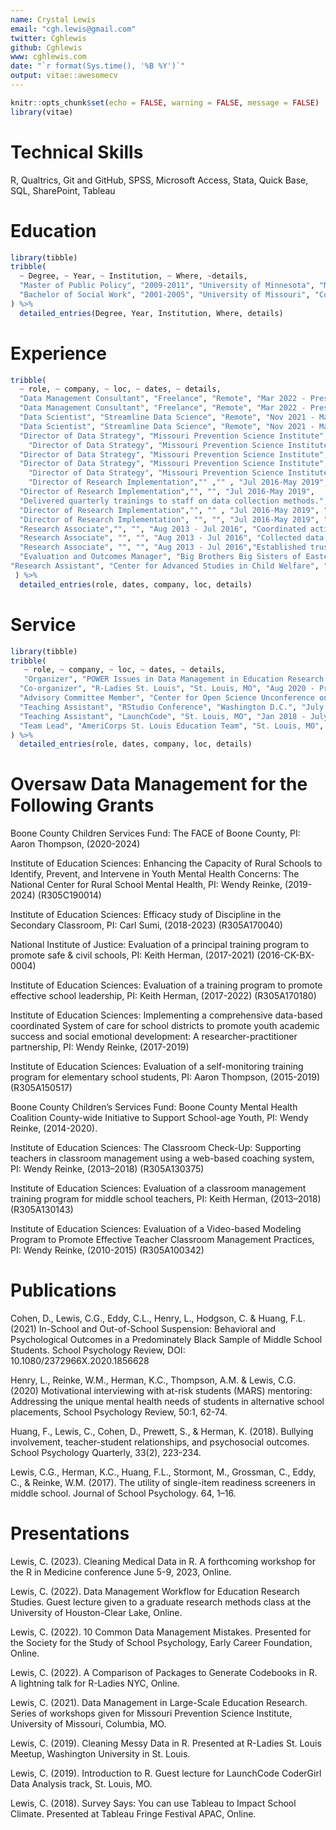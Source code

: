 ---
name: Crystal Lewis
email: "cgh.lewis@gmail.com"
twitter: Cghlewis
github: Cghlewis
www: cghlewis.com
date: "`r format(Sys.time(), '%B %Y')`"
output: vitae::awesomecv
---

```{r setup, include=FALSE}
knitr::opts_chunk$set(echo = FALSE, warning = FALSE, message = FALSE)
library(vitae)
```

#

\begin {center}
I am an education researcher with over ten years of experience in project coordination and supervision, as well as data management, analysis, and reporting. I am happiest working at the intersection of K-12 education research and data management planning, helping researchers and practitioners strategize and implement reproducible workflows and organization-wide data management practices that lead to more secure, reliable, and reproducible data. Ultimately, my goal is to allow researchers to spend more time using data to make positive changes in the field, and less time wrangling their data into a usable and shareable format.
\end{center}

# Technical Skills

R, Qualtrics, Git and GitHub, SPSS, Microsoft Access, Stata, Quick Base, SQL, SharePoint, Tableau

# Education

```{r}
library(tibble)
tribble(
  ~ Degree, ~ Year, ~ Institution, ~ Where, ~details,
  "Master of Public Policy", "2009-2011", "University of Minnesota", "Minneapolis, MN", "Concentration: Advanced Policy Analysis",
  "Bachelor of Social Work", "2001-2005", "University of Missouri", "Columbia, MO", "Concentration: Research Methods"
) %>% 
  detailed_entries(Degree, Year, Institution, Where, details)
```

# Experience
```{r}
tribble(
  ~ role, ~ company, ~ loc, ~ dates, ~ details,
  "Data Management Consultant", "Freelance", "Remote", "Mar 2022 - Present", "Providing research data management consulting, training, and data wrangling services to improve organizational workflows.",
  "Data Management Consultant", "Freelance", "Remote", "Mar 2022 - Present", "Composing a draft of the book 'Data Management in Large-Scale Education Research' at https://datamgmtinedresearch.com.",
  "Data Scientist", "Streamline Data Science", "Remote", "Nov 2021 - Mar 2022", "Created example client facing crm dashboard in R flexdashboard to demonstrate services.",
  "Data Scientist", "Streamline Data Science", "Remote", "Nov 2021 - Mar 2022","Built Google Trends R flexdashboard to show capabilities of automatic updating data.",
  "Director of Data Strategy", "Missouri Prevention Science Institute", "University of Missouri", "May 2019 - Nov 2021", "Strategized data management plans for over ten actively funded projects and oversaw their implementation.",
    "Director of Data Strategy", "Missouri Prevention Science Institute", "University of Missouri", "May 2019 - Nov 2021","Created standard operating procedures for all data management practices and provided annual staff training on systems.",
  "Director of Data Strategy", "Missouri Prevention Science Institute", "University of Missouri", "May 2019 - Nov 2021", "Built a secure and user-friendly team SharePoint site and oversaw migration of all files from our former system to the new site.",
  "Director of Data Strategy", "Missouri Prevention Science Institute", "University of Missouri", "May 2019 - Nov 2021", "Designed a streamlined internal data request system in Qualtrics, removing the burden of back and forth email exchanges.",
    "Director of Data Strategy", "Missouri Prevention Science Institute", "University of Missouri", "May 2019 - Nov 2021", "Merged, cleaned, transformed, queried, and documented data collected from school districts, state education agencies, surveys, assessments, and observations using R.",
    "Director of Research Implementation","" ,"" , "Jul 2016-May 2019","Supervised project staff, ensuring successful completion of data collection activities for six federally funded randomized controlled trial studies and two county funded projects.", 
  "Director of Research Implementation","", "", "Jul 2016-May 2019",
  "Delivered quarterly trainings to staff on data collection methods.", 
  "Director of Research Implementation","", "" , "Jul 2016-May 2019", "Designed and built data collection tools including Qualtrics surveys and Access tracking databases.",
  "Director of Research Implementation", "", "", "Jul 2016-May 2019", "Built reports, dashboards, and visualizations for the dissemination of data.",
  "Research Associate","", "", "Aug 2013 - Jul 2016", "Coordinated activities for two Institute of Education Sciences funded randomized controlled trial studies.", 
  "Research Associate", "", "", "Aug 2013 - Jul 2016", "Collected data in schools through classroom observations, surveys, and assessments.", 
  "Research Associate", "", "", "Aug 2013 - Jul 2016","Established trusting relationships with school district partners.", 
  "Evaluation and Outcomes Manager", "Big Brothers Big Sisters of Eastern Missouri", "St. Louis, MO", "Jun 2011 - Aug 2013", "Oversaw the collection, analysis, and dissemination of data relating to performance management, outcomes, and stakeholder satisfaction.",
"Research Assistant", "Center for Advanced Studies in Child Welfare", "University of Minnesota", "Jan 2010 - Jul 2011", "Evaluated the effectiveness of the Hennepin County Attorney's Office truancy intervention program using qualitative and quantitative methods.", "Teaching Assistant", "Humphrey School of Public Affairs", "University of Minnesota", "Aug 2010 - Dec 2010", "Taught lab sessions of a graduate level introductory statistics course using Stata.", "Graduate Assistant", "Hennepin-University Partnership", "University of Minnesota", "Sep 2009 - May 2010", "Connected County officials with University faculty to develop effective partnerships to improve the community."
 ) %>% 
  detailed_entries(role, dates, company, loc, details)
```

# Service

```{r}
library(tibble)
tribble(
   ~ role, ~ company, ~ loc, ~ dates, ~ details,
   "Organizer", "POWER Issues in Data Management in Education Research Hub", "Remote", "Jan 2022 - Present", "Organize and host monthly meetups and presentations on data management topics for a group of researchers and data managers in the field of education.",
  "Co-organizer", "R-Ladies St. Louis", "St. Louis, MO", "Aug 2020 - Present", "Organize and host monthly workshops on programming in R.",
  "Advisory Committee Member", "Center for Open Science Unconference on Open Scholarship Practices in Education", "Remote", "Oct 2022 - Mar 2023", "Assisted in planning the 2023 event.",
  "Teaching Assistant", "RStudio Conference", "Washington D.C.", "July 2022", "Teaching Assistant for What They Forgot to Teach You About R Workshop.",
  "Teaching Assistant", "LaunchCode", "St. Louis, MO", "Jan 2018 - July 2018", "Developed curriculum and taught data analysis once a week for a cohort of 25 women looking to make a career transition.",
  "Team Lead", "AmeriCorps St. Louis Education Team", "St. Louis, MO", "Aug 2007 - Aug 2008", "Tutored elementary students, led educational programming, and supervised a team of three tutors."
) %>% 
  detailed_entries(role, dates, company, loc, details)
```

# Oversaw Data Management for the Following Grants

Boone County Children Services Fund: The FACE of Boone County, PI: Aaron Thompson, (2020-2024)

Institute of Education Sciences: Enhancing the Capacity of Rural Schools to Identify, Prevent, and Intervene in Youth Mental Health Concerns: The National Center for Rural School Mental Health, PI: Wendy Reinke, (2019-2024) (R305C190014)

Institute of Education Sciences: Efficacy study of Discipline in the Secondary Classroom, PI: Carl Sumi, (2018-2023) (R305A170040) 

National Institute of Justice: Evaluation of a principal training program to promote safe & civil schools, PI: Keith Herman, (2017-2021) (2016-CK-BX-0004)

Institute of Education Sciences: Evaluation of a training program to promote effective school leadership, PI: Keith Herman, (2017-2022) (R305A170180)

Institute of Education Sciences: Implementing a comprehensive data-based coordinated System of care for school districts to promote youth academic success and social emotional development: A 
researcher-practitioner partnership, PI: Wendy Reinke, (2017-2019)

Institute of Education Sciences: Evaluation of a self-monitoring training program for elementary school students, PI: Aaron Thompson, (2015-2019) (R305A150517)

Boone County Children’s Services Fund: Boone County Mental Health Coalition County-wide Initiative to Support School-age Youth, PI: Wendy Reinke, (2014-2020).

Institute of Education Sciences: The Classroom Check-Up: Supporting teachers in classroom 
management using a web-based coaching system, PI: Wendy Reinke, (2013–2018) (R305A130375)

Institute of Education Sciences: Evaluation of a classroom management training program for 
middle school teachers, PI: Keith Herman, (2013–2018) (R305A130143)

Institute of Education Sciences: Evaluation of a Video-based Modeling Program to Promote 
Effective Teacher Classroom Management Practices, PI: Wendy Reinke, (2010-2015) (R305A100342)

# Publications

Cohen, D., Lewis, C.G., Eddy, C.L., Henry, L., Hodgson, C. & Huang, F.L. (2021) In-School and Out-of-School Suspension: Behavioral and Psychological Outcomes in a Predominately Black Sample of Middle School Students. School Psychology Review, DOI: 10.1080/2372966X.2020.1856628

Henry, L., Reinke, W.M., Herman, K.C., Thompson, A.M. & Lewis, C.G. (2020) Motivational 
interviewing with at-risk students (MARS) mentoring: Addressing the unique mental health needs of students in alternative school placements, School Psychology Review, 50:1, 62-74.

Huang, F., Lewis, C., Cohen, D., Prewett, S., & Herman, K. (2018). Bullying involvement, 
teacher-student relationships, and psychosocial outcomes. School Psychology Quarterly, 33(2), 223-234. 

Lewis, C.G., Herman, K.C., Huang, F.L., Stormont, M., Grossman, C., Eddy, C., & Reinke, 
W.M. (2017). The utility of single-item readiness screeners in middle school. Journal of School Psychology. 64, 1–16.


# Presentations

Lewis, C. (2023). Cleaning Medical Data in R. A forthcoming workshop for the R in Medicine conference June 5-9, 2023, Online.

Lewis, C. (2022). Data Management Workflow for Education Research Studies. Guest lecture given to a graduate research methods class at the University of Houston-Clear Lake, Online.

Lewis, C. (2022). 10 Common Data Management Mistakes. Presented for the Society for the Study of School Psychology, Early Career Foundation, Online.

Lewis, C. (2022). A Comparison of Packages to Generate Codebooks in R. A lightning talk for R-Ladies NYC, Online.

Lewis, C. (2021). Data Management in Large-Scale Education Research. Series of workshops given 
for Missouri Prevention Science Institute, University of Missouri, Columbia, MO. 

Lewis, C. (2019). Cleaning Messy Data in R. Presented at R-Ladies St. Louis Meetup, Washington 
University in St. Louis.

Lewis, C. (2019). Introduction to R. Guest lecture for LaunchCode CoderGirl Data Analysis track, St. Louis, MO.

Lewis, C. (2018). Survey Says: You can use Tableau to Impact School Climate. Presented at Tableau Fringe Festival APAC, Online.

